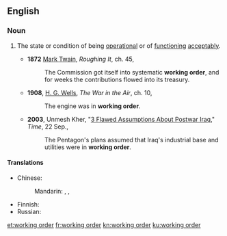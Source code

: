 ==English==

===Noun===
{{en-noun|head=[[working]] [[order]]|-}}

# {{label|en|especially of [[machinery]]}} The state or condition of being [[operational]] or of [[function]]ing [[acceptably]].
#* '''1872''' [[w:Mark_Twain|Mark Twain]], ''Roughing It'', ch. 45,
#*: The Commission got itself into systematic '''working order''', and for weeks the contributions flowed into its treasury.
#* '''1908''', [[w:G._G._Wells|H. G. Wells]], ''The War in the Air'', ch. 10,
#*: The engine was in '''working order'''.
#* '''2003''', Unmesh Kher, "[http://www.time.com/time/magazine/article/0,9171,1005708,00.html 3 Flawed Assumptions About Postwar Iraq]," ''Time'', 22 Sep.,
#*: The Pentagon's plans assumed that Iraq's industrial base and utilities were in '''working order'''.

====Translations====
{{trans-top|state or condition of being operational}}
* Chinese:
*: Mandarin: {{t|cmn|[[正常]][[運轉]][[狀態]]|sc=Hani}}, {{t|cmn|[[正常]][[运转]][[状态]]|tr=zhèngcháng yùnzhuǎn zhuàngtài|sc=Hani}}, {{t|cmn|[[正常]][[工作]]|tr=zhèngcháng gōngzuò|sc=Hani}}
{{trans-mid}}
* Finnish: {{t|fi|käyttökunto}}
* Russian: {{t-needed|ru}}
{{trans-bottom}}

[[et:working order]]
[[fr:working order]]
[[kn:working order]]
[[ku:working order]]